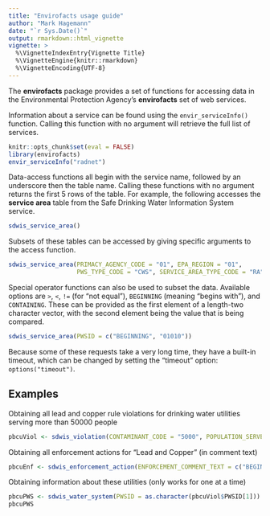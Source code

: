 ```yaml
---
title: "Envirofacts usage guide"
author: "Mark Hagemann"
date: "`r Sys.Date()`"
output: rmarkdown::html_vignette
vignette: >
  %\VignetteIndexEntry{Vignette Title}
  %\VignetteEngine{knitr::rmarkdown}
  %\VignetteEncoding{UTF-8}
---
```



The **envirofacts** package provides a set of functions for accessing data in the Environmental Protection Agency's **envirofacts** set of web services. 

Information about a service can be found using the `envir_serviceInfo()` function. Calling this function with no argument will retrieve the full list of services.

```r
knitr::opts_chunk$set(eval = FALSE)
library(envirofacts)
envir_serviceInfo("radnet")
```

Data-access functions all begin with the service name, followed by an underscore then the table name. Calling these functions with no argument returns the first 5 rows of the table. For example, the following accesses the **service area** table from the Safe Drinking Water Information System service.

```r
sdwis_service_area()
```

Subsets of these tables can be accessed by giving specific arguments to the access function.

```r
sdwis_service_area(PRIMACY_AGENCY_CODE = "01", EPA_REGION = "01", 
                   PWS_TYPE_CODE = "CWS", SERVICE_AREA_TYPE_CODE = "RA")
```

Special operator functions can also be used to subset the data. Available options are `>`, `<`, `!=` (for "not equal"), `BEGINNING` (meaning "begins with"), and `CONTAINING`. These can be provided as the first element of a length-two character vector, with the second element being the value that is being compared.

```r
sdwis_service_area(PWSID = c("BEGINNING", "01010"))
```

Because some of these requests take a very long time, they have a built-in timeout, which can be changed by setting the "timeout" option: `options("timeout")`.

## Examples

Obtaining all lead and copper rule violations for drinking water utilities serving more than 50000 people

```r
pbcuViol <- sdwis_violation(CONTAMINANT_CODE = "5000", POPULATION_SERVED_COUNT = c(">", "50000"))
```

Obtaining all enforcement actions for "Lead and Copper" (in comment text)

```r
pbcuEnf <- sdwis_enforcement_action(ENFORCEMENT_COMMENT_TEXT = c("BEGINNING", "Lead and Copper"))
```

Obtaining information about these utilities (only works for one at a time)

```r
pbcuPWS <- sdwis_water_system(PWSID = as.character(pbcuViol$PWSID[1]))
pbcuPWS
```

